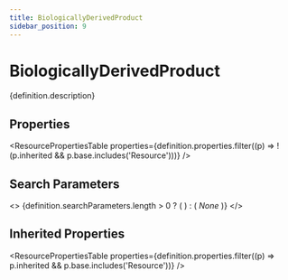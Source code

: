 ```yaml
---
title: BiologicallyDerivedProduct
sidebar_position: 9
---
```



# BiologicallyDerivedProduct

<p>{definition.description}</p>

## Properties

<ResourcePropertiesTable properties={definition.properties.filter((p) => !(p.inherited && p.base.includes('Resource')))} />

## Search Parameters

<>
  {definition.searchParameters.length > 0 ? (
    <SearchParamsTable searchParams={definition.searchParameters} />
  ) : (
    <em>None</em>
  )}
</>

## Inherited Properties

<ResourcePropertiesTable properties={definition.properties.filter((p) => p.inherited && p.base.includes('Resource'))} />



